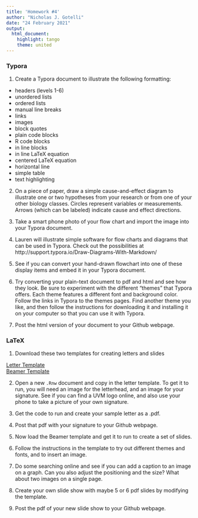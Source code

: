 ```yaml
---
title: 'Homework #4'
author: "Nicholas J. Gotelli"
date: "24 February 2021"
output: 
  html_document: 
    highlight: tango
    theme: united
---
```


### Typora

1. Create a Typora document to illustrate the following formatting:

* headers (levels 1-6)
* unordered lists
* ordered lists
* manual line breaks
* links
* images
* block quotes
* plain code blocks
* R code blocks
* in line blocks
* in line LaTeX equation
* centered LaTeX equation
* horizontal line
* simple table
* text highlighting

2. On a piece of paper, draw a simple cause-and-effect diagram to illustrate one or two hypotheses from your research or from one of your other biology classes. Circles represent variables or measurements. Arrows (which can be labeled) indicate cause and effect directions.

3. Take a smart phone photo of your flow chart and import the image into your Typora document.

4. Lauren will illustrate simple software for flow charts and diagrams that can be used in Typora. Check out the possibilities at http://support.typora.io/Draw-Diagrams-With-Markdown/

5. See if you can convert your hand-drawn flowchart into one of these display items and embed it in your Typora document.

6. Try converting your plain-text document to pdf and html and see how they look. Be sure to experiment with the different "themes" that Typora offers. Each theme features a different font and background color. Follow the links in Typora to the themes pages. Find another theme you like, and then follow the instructions for downloading it and installing it on your computer so that you can use it with Typora.

7. Post the html version of your document to your Github webpage.

### LaTeX

1. Download these two templates for creating letters and slides

[Letter Template](01_UVM_Letter_TEMPLATE.bak)    
[Beamer Template](01_Beamer_TEMPLATE.bak)

2. Open a new `.Rnw` document and copy in the letter template. To get it to run, you will need an image for the letterhead, and an image for your signature. See if you can find a UVM logo online, and also use your phone to take a picture of your own signature.

3. Get the code to run and create your sample letter as a .pdf.

4. Post that pdf with your signature to your Github webpage.

5. Now load the Beamer template and get it to run to create a set of slides.

6. Follow the instructions in the template to try out different themes and fonts, and to insert an image.

7. Do some searching online and see if you can add a caption to an image on a graph. Can you also adjust the positioning and the size? What about two images on a single page.

8. Create your own slide show with maybe 5 or 6 pdf slides by modifying the template.

9. Post the pdf of your new slide show to your Github webpage.




